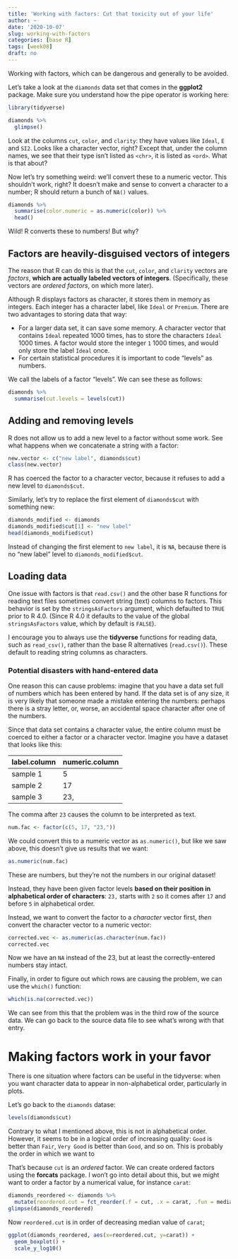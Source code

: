 ```yaml
---
title: 'Working with factors: Cut that toxicity out of your life'
author: ~
date: '2020-10-07'
slug: working-with-factors
categories: [base R]
tags: [week08]
draft: no
---
```


Working with factors, which can be dangerous and generally to be avoided.

<!--more-->

Let's take a look at the `diamonds` data set that comes in the **ggplot2** package. Make sure you understand how the pipe operator is working here:

```r
library(tidyverse)

diamonds %>%
  glimpse()
```

Look at the columns `cut`, `color`, and `clarity`: they have values like `Ideal`, `E` and `SI2`. Looks like a character vector, right? Except that, under the column names, we see that their type isn't listed as `<chr>`, it is listed as `<ord>`. What is that about?

Now let's try something weird: we'll convert these to a numeric vector. This shouldn't work, right? It doesn't make and sense to convert a character to a number; R should return a bunch of `NA()` values. 

```r
diamonds %>%
  summarise(color.numeric = as.numeric(color)) %>%
  head()
```


Wild! R converts these to numbers! But why?

## Factors are heavily-disguised vectors of integers

The reason that R can do this is that the `cut`, `color`, and `clarity` vectors are *factors*, **which are actually labeled vectors of integers**. (Specifically, these vectors are *ordered factors*, on which more later). 

Although R displays factors as character, it stores them in memory as integers. Each integer has a character label, like `Ideal` or `Premium`. There are two advantages to storing data that way:

* For a larger data set, it can save some memory. A character vector that contains `Ideal` repeated 1000 times, has to store the characters `Ideal` 1000 times. A factor would store the integer `1` 1000 times, and would only store the label `Ideal` once. 
* For certain statistical procedures it is important to code "levels" as numbers.

We call the labels of a factor "levels". We can see these as follows:

```r
diamonds %>%
  summarise(cut.levels = levels(cut))
```
## Adding and removing levels

R does not allow us to add a new level to a factor without some work. See what happens when we concatenate a string with a factor:

```r
new.vector <- c("new label", diamonds$cut)
class(new.vector)
```
R has coerced the factor to a character vector, because it refuses to add a new level to `diamonds$cut`. 

Similarly, let's try to replace the first element of `diamonds$cut` with something new:

```r
diamonds_modified <- diamonds
diamonds_modified$cut[1] <- "new label"
head(diamonds_modified$cut)
```

Instead of changing the first element to `new label`, it is `NA`, because there is no "new label" level to `diamonds_modified$cut`. 

## Loading data

One issue with factors is that `read.csv()` and the other base R functions for reading text files sometimes convert string (text) columns to factors. This behavior is set by the `stringsAsFactors` argument, which defaulted to `TRUE` prior to R 4.0. (Since R 4.0 it defaults to the value of the global `stringsAsFactors` value, which by default is `FALSE`).

I encourage you to always use the **tidyverse** functions for reading data, such as `read_csv()`, rather than the base R alternatives (`read.csv()`). These default to reading string columns as characters.

### Potential disasters with hand-entered data

One reason this can cause problems: imagine that you have a data set full of numbers which has been entered by hand. If the data set is of any size, it is very likely that someone made a mistake entering the numbers: perhaps there is a stray letter, or, worse, an accidental space character after one of the numbers. 

Since that data set contains a character value, the entire column must be coerced to either a factor or a character vector. Imagine you have a dataset that looks like this:

label.column | numeric.column 
--- | ---
sample 1 | 5 
sample 2 | 17 
sample 3 | 23,

The comma after `23` causes the column to be interpreted as text.

```r
num.fac <- factor(c(5, 17, "23,"))
```

We could convert this to a numeric vector as `as.numeric()`, but like we saw above, this doesn't give us results that we want:

```r
as.numeric(num.fac)
```

These are numbers, but they're not the numbers in our original dataset! 

Instead, they have been given factor levels **based on their position in alphabetical order of characters**: `23,` starts with `2` so it comes after `17` and before `5` in alphabetical order.

Instead, we want to convert the factor to a *character* vector first, *then* convert the character vector to a numeric vector:

```r
corrected.vec <- as.numeric(as.character(num.fac))
corrected.vec
```
Now we have an `NA` instead of the 23, but at least the correctly-entered numbers stay intact.

Finally, in order to figure out which rows are causing the problem, we can use the `which()` function:

```r
which(is.na(corrected.vec))
```
We can see from this that the problem was in the third row of the source data. We can go back to the source data file to see what's wrong with that entry.

# Making factors work in your favor

There is one situation where factors can be useful in the tidyverse: when you want character data to appear in non-alphabetical order, particularly in plots.

Let's go back to the `diamonds` datase:

```r
levels(diamonds$cut)
```

Contrary to what I mentioned above, this is not in alphabetical order. However, it seems to be in a logical order of increasing quality: `Good` is better than `Fair`, `Very Good` is better than `Good`, and so on. This is probably the order in which we want to 

That's because `cut` is an *ordered* factor. We can create ordered factors using the **forcats** package. I won't go into detail about this, but we might want to order a factor by a numerical value, for instance `carat`:

```r
diamonds_reordered <- diamonds %>%
  mutate(reordered.cut = fct_reorder(.f = cut, .x = carat, .fun = median, .desc = TRUE))
glimpse(diamonds_reordered)
```
Now `reordered.cut` is in order of decreasing median value of `carat`;

```r
ggplot(diamonds_reordered, aes(x=reordered.cut, y=carat)) + 
  geom_boxplot() + 
  scale_y_log10()
```

